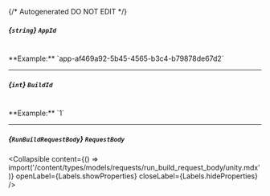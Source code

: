 {/* Autogenerated DO NOT EDIT  */}

##### *{`string`}* `AppId`
<br/>
**Example:** `app-af469a92-5b45-4565-b3c4-b79878de67d2`

---
##### *{`int`}* `BuildId`
<br/>
**Example:** `1`

---
##### *{`RunBuildRequestBody`}* `RequestBody`

<Collapsible content={() => import('/content/types/models/requests/run_build_request_body/unity.mdx')} openLabel={Labels.showProperties} closeLabel={Labels.hideProperties} />



